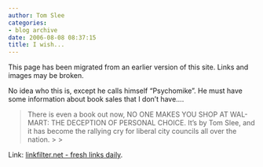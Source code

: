 ```yaml
---
author: Tom Slee
categories:
- blog archive
date: 2006-08-08 08:37:15
title: I wish...
---
```


::: {.callout-note}

This page has been migrated from an earlier version of this site. 
Links and images may be broken.

:::



				

No idea who this is, except he calls himself "Psychomike". He must have some information about book sales that I don't have....

<blockquote>There is even a book out now, NO ONE MAKES YOU SHOP AT WAL-MART: THE DECEPTION OF PERSONAL CHOICE. It's by Tom Slee, and it has become the rallying cry for liberal city councils all over the nation.
> 
> </blockquote>





Link: [linkfilter.net - fresh links daily](http://linkfilter.net/?s=j;user=1792).



		
